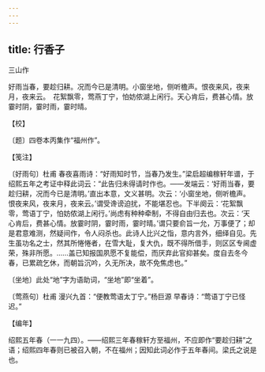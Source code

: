 ```yaml
---
---
---
```

title: 行香子
---



三山作





好雨当春，要趁归耕。况而今已是清明。小窗坐地，侧听檐声。恨夜来风，夜来月，夜来云。　花絮飘零，莺燕丁宁，怕妨侬湖上闲行。天心肯后，费甚心情。放霎时阴，霎时雨，霎时晴。





【校】


〔题〕四卷本丙集作“福州作”。





【笺注】


〔好雨句〕杜甫 春夜喜雨诗：“好雨知时节，当春乃发生。”梁启超编稼轩年谱，于绍熙五年之考证中释此词云：“此告归未得请时作也。——发端云：‘好雨当春，要趁归耕，况而今已是清明。’直出本意，文义甚明。次云：‘小窗坐地，侧听檐声。恨夜来风，夜来月，夜来云。’谓受谗谤迫扰，不能堪忍也。下半阕云：‘花絮飘零，莺语丁宁，怕妨侬湖上闲行。’尚虑有种种牵制，不得自由归去也。次云：‘天心肯后，费甚心情。放霎时阴，霎时雨，霎时晴。’谓只要俞旨一允，万事便了；却是君意难测，然疑间作，令人闷杀也。此诗人比兴之恉，意内言外，细绎自见。先生虽功名之士，然其所惓惓者，在雪大耻，复大仇，既不得所借手，则区区专阃虚荣，殊非所愿。……盖已知报国夙愿不复能偿，而厌弃此官抑甚矣。度自去冬今春，已累疏乞休，而朝旨沉吟，久无所决，故不免焦虑也。”

〔坐地〕此处“地”字为语助词，“坐地”即“坐着”。

〔莺燕句〕杜甫 漫兴九首：“便教莺语太丁宁。”杨巨源 早春诗：“莺语丁宁已怪迟。”





【编年】


绍熙五年春（一一九四）。——绍熙三年春稼轩方至福州，不应即作“要趁归耕”之语；绍熙四年春则已被召入朝，不在福州；因知此词必作于五年春间。梁氏之说是也。
